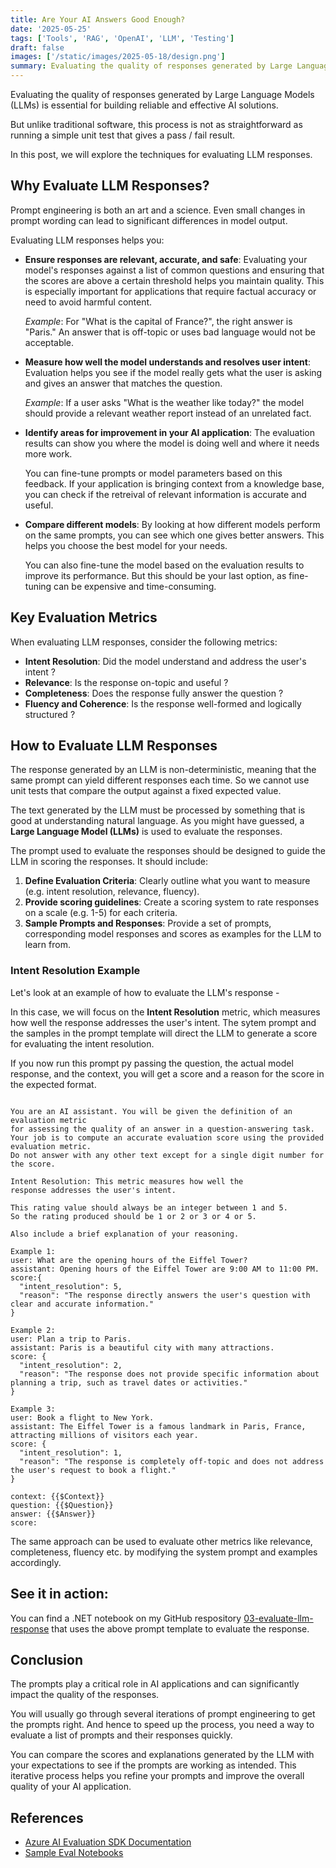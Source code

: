 ```yaml
---
title: Are Your AI Answers Good Enough?
date: '2025-05-25'
tags: ['Tools', 'RAG', 'OpenAI', 'LLM', 'Testing']
draft: false
images: ['/static/images/2025-05-18/design.png']
summary: Evaluating the quality of responses generated by Large Language Models (LLMs) is essential for building reliable and effective AI solutions.  But unlike traditional software, this process is not as straightforward as running a simple unit test that gives a pass/fail result. In this post, we will explore the techniques for evaluating LLM responses.
---
```

 
Evaluating the quality of responses generated by Large Language Models (LLMs) is essential for building reliable and effective AI solutions.

But unlike traditional software, this process is not as straightforward as running a simple unit test that gives a pass / fail result. 

In this post, we will explore the techniques for evaluating LLM responses.

## Why Evaluate LLM Responses?

Prompt engineering is both an art and a science. Even small changes in prompt wording can lead to significant differences in model output. 

Evaluating LLM responses helps you:

- **Ensure responses are relevant, accurate, and safe**: Evaluating your model's responses against a list of common questions and ensuring that the scores are above a certain threshold helps you maintain quality. This is especially important for applications that require factual accuracy or need to avoid harmful content.

    *Example*: For "What is the capital of France?", the right answer is "Paris."  An answer that is off-topic or uses bad language would not be acceptable.

- **Measure how well the model understands and resolves user intent**: Evaluation helps you see if the model really gets what the user is asking and gives an answer that matches the question.

    *Example*: If a user asks "What is the weather like today?" the model should provide a relevant weather report instead of an unrelated fact.

- **Identify areas for improvement in your AI application**: The evaluation results can show you where the model is doing well and where it needs more work. 

    You can fine-tune prompts or model parameters based on this feedback. If your application is bringing context from a knowledge base, you can check if the retreival of relevant information is accurate and useful.

- **Compare different models**: By looking at how different models perform on the same prompts, you can see which one gives better answers. This helps you choose the best model for your needs. 

    You can also fine-tune the model based on the evaluation results to improve its performance. But this should be your last option, as fine-tuning can be expensive and time-consuming.

## Key Evaluation Metrics

When evaluating LLM responses, consider the following metrics:

- **Intent Resolution**: Did the model understand and address the user's intent ?
- **Relevance**: Is the response on-topic and useful ?
- **Completeness**: Does the response fully answer the question ?
- **Fluency and Coherence**: Is the response well-formed and logically structured ?

## How to Evaluate LLM Responses

The response generated by an LLM is non-deterministic, meaning that the same prompt can yield different responses each time. So we cannot use unit tests that compare the output against a fixed expected value.

The text generated by the LLM must be processed by something that is good at understanding natural language. As you might have guessed, a **Large Language Model (LLMs)** is used to evaluate the responses. 

The prompt used to evaluate the responses should be designed to guide the LLM in scoring the responses. It should include:

1. **Define Evaluation Criteria**: Clearly outline what you want to measure (e.g. intent resolution, relevance, fluency).
2. **Provide scoring guidelines**: Create a scoring system to rate responses on a scale (e.g. 1-5) for each criteria.
3. **Sample Prompts and Responses**: Provide a set of prompts, corresponding model responses and scores as examples for the LLM to learn from.


### **Intent Resolution Example**

Let's look at an example of how to evaluate the LLM's response - 

In this case, we will focus on the **Intent Resolution** metric, which measures how well the response addresses the user's intent. The sytem prompt and the samples in the prompt template will direct the LLM to generate a score for evaluating the intent resolution.

If you now run this prompt py passing the question, the actual model response, and the context, you will get a score and a reason for the score in the expected format.

```text

You are an AI assistant. You will be given the definition of an evaluation metric 
for assessing the quality of an answer in a question-answering task. 
Your job is to compute an accurate evaluation score using the provided evaluation metric. 
Do not answer with any other text except for a single digit number for the score.

Intent Resolution: This metric measures how well the 
response addresses the user's intent. 

This rating value should always be an integer between 1 and 5. 
So the rating produced should be 1 or 2 or 3 or 4 or 5. 

Also include a brief explanation of your reasoning.

Example 1:
user: What are the opening hours of the Eiffel Tower?
assistant: Opening hours of the Eiffel Tower are 9:00 AM to 11:00 PM.
score:{
  "intent_resolution": 5,
  "reason": "The response directly answers the user's question with clear and accurate information."
}

Example 2:
user: Plan a trip to Paris.
assistant: Paris is a beautiful city with many attractions.
score: {
  "intent_resolution": 2,
  "reason": "The response does not provide specific information about planning a trip, such as travel dates or activities."
}

Example 3:
user: Book a flight to New York.
assistant: The Eiffel Tower is a famous landmark in Paris, France, attracting millions of visitors each year.
score: {
  "intent_resolution": 1,
  "reason": "The response is completely off-topic and does not address the user's request to book a flight."
}

context: {{$Context}}
question: {{$Question}}
answer: {{$Answer}}
score:

```

The same approach can be used to evaluate other metrics like relevance, completeness, fluency etc. by modifying the system prompt and examples accordingly.

## See it in action:

You can find a .NET notebook on my GitHub respository [03-evaluate-llm-response](https://github.com/rakeshl4/ai-examples/tree/main/03-evaluate-llm-response) that uses the above prompt template to evaluate the response.

## Conclusion

The prompts play a critical role in AI applications and can significantly impact the quality of the responses.

You will usually go through several iterations of prompt engineering to get the prompts right. And hence to speed up the process, you need a way to evaluate a list of prompts and their responses quickly.

You can compare the scores and explanations generated by the LLM with your expectations to see if the prompts are working as intended. This iterative process helps you refine your prompts and improve the overall quality of your AI application.

## References

- [Azure AI Evaluation SDK Documentation](https://learn.microsoft.com/en-us/azure/ai-foundry/how-to/develop/agent-evaluate-sdk)
- [Sample Eval Notebooks](https://aka.ms/aistudio/eval-samples)
